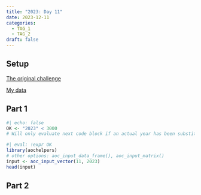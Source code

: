 ```yaml
---
title: "2023: Day 11"
date: 2023-12-11
categories:
  - TAG_1
  - TAG_2
draft: false
---
```


## Setup

[The original challenge](https://adventofcode.com/2023/day/11)

[My data](input){target="_blank"}

## Part 1

```r
#| echo: false
OK <- "2023" < 3000
# Will only evaluate next code block if an actual year has been substituted for the placeholder
```


```r
#| eval: !expr OK
library(aochelpers)
# other options: aoc_input_data_frame(), aoc_input_matrix()
input <- aoc_input_vector(11, 2023)
head(input)
```

## Part 2


